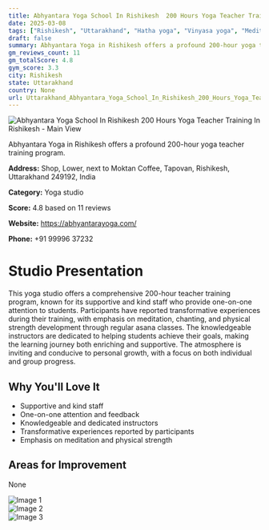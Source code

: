 ```yaml
---
title: Abhyantara Yoga School In Rishikesh  200 Hours Yoga Teacher Training In Rishikesh
date: 2025-03-08
tags: ["Rishikesh", "Uttarakhand", "Hatha yoga", "Vinyasa yoga", "Meditation", "supportive atmosphere", "personal growth", "Rishikesh"]  
draft: false
summary: Abhyantara Yoga in Rishikesh offers a profound 200-hour yoga teacher training program.
gm_reviews_count: 11
gm_totalScore: 4.8
gym_score: 3.3
city: Rishikesh
state: Uttarakhand
country: None
url: Uttarakhand_Abhyantara_Yoga_School_In_Rishikesh_200_Hours_Yoga_Teacher_Training_In_Rishikesh
---
```


<div className="aspect-[16/9] relative my-8">
  <img 
    src="https://lh5.googleusercontent.com/p/AF1QipOnkFFJcJQA-946ziqRK4gJMeZn1TBkt2pGtNBv=w1920-h1080-k-no"
    alt="Abhyantara Yoga School In Rishikesh  200 Hours Yoga Teacher Training In Rishikesh - Main View"
    className="object-cover absolute inset-0 w-full h-full rounded-lg"
  />
</div>

Abhyantara Yoga in Rishikesh offers a profound 200-hour yoga teacher training program.

**Address:** Shop, Lower, next to Moktan Coffee, Tapovan, Rishikesh, Uttarakhand 249192, India

**Category:** Yoga studio

**Score:** 4.8 based on 11 reviews

**Website:** https://abhyantarayoga.com/

**Phone:** +91 99996 37232

# Studio Presentation

This yoga studio offers a comprehensive 200-hour teacher training program, known for its supportive and kind staff who provide one-on-one attention to students. Participants have reported transformative experiences during their training, with emphasis on meditation, chanting, and physical strength development through regular asana classes. The knowledgeable instructors are dedicated to helping students achieve their goals, making the learning journey both enriching and supportive.
The atmosphere is inviting and conducive to personal growth, with a focus on both individual and group progress.

## Why You'll Love It

- Supportive and kind staff
- One-on-one attention and feedback
- Knowledgeable and dedicated instructors
- Transformative experiences reported by participants
- Emphasis on meditation and physical strength

## Areas for Improvement

None

<div className="grid grid-cols-1 xl:grid-cols-2 gap-4 my-8">
<div className="aspect-[4/3] relative"><img src="https://lh5.googleusercontent.com/p/AF1QipPExolf5RDpWOqhqzcpD6so5AIzeDmhEGXgZOpS=w1920-h1080-k-no" alt="Image 1" className="object-cover absolute inset-0 w-full h-full rounded-lg" /></div>
<div className="aspect-[4/3] relative"><img src="https://lh5.googleusercontent.com/p/AF1QipOHV47OmJA6xEoLIo87O11s5s6i6ppfdRu4mwX8=w1920-h1080-k-no" alt="Image 2" className="object-cover absolute inset-0 w-full h-full rounded-lg" /></div>
<div className="aspect-[4/3] relative"><img src="https://streetviewpixels-pa.googleapis.com/v1/thumbnail?panoid=ppI1Hk14Bbp49T1iem_lJQ&cb_client=maps_sv.tactile.gps&w=203&h=100&yaw=343.11652&pitch=0&thumbfov=100" alt="Image 3" className="object-cover absolute inset-0 w-full h-full rounded-lg" /></div>
</div>